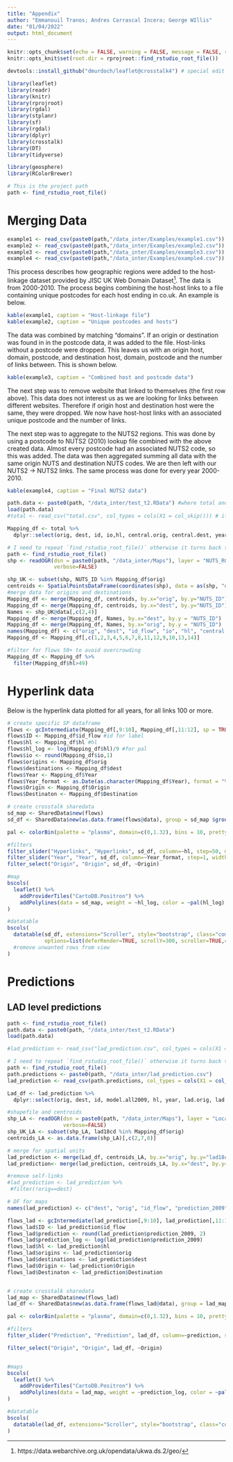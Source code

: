 ```yaml
---
title: "Appendix"
author: "Emmanouil Tranos; Andres Carrascal Incera; George WIllis"
date: "01/04/2022"
output: html_document
---
```


```r
knitr::opts_chunk$set(echo = FALSE, warning = FALSE, message = FALSE, results = 'asis')
knitr::opts_knit$set(root.dir = rprojroot::find_rstudio_root_file())

devtools::install_github("dmurdoch/leaflet@crosstalk4") # special edit of package for maps install first

library(leaflet)
library(readr)
library(knitr)
library(rprojroot)
library(rgdal)
library(stplanr)
library(sf)
library(rgdal)
library(dplyr)
library(crosstalk)
library(DT)
library(tidyverse)

library(geosphere)
library(RColorBrewer)

# This is the project path
path <- find_rstudio_root_file()
```

# Merging Data

```r
example1 <- read_csv(paste0(path,"/data_inter/Examples/example1.csv"))
example2 <- read_csv(paste0(path,"/data_inter/Examples/example2.csv"))
example3 <- read_csv(paste0(path,"/data_inter/Examples/example3.csv"))
example4 <- read_csv(paste0(path,"/data_inter/Examples/example4.csv"))
```

This process describes how geographic regions were added to the host-linkage dataset provided by JISC UK Web Domain Dataset^[https://data.webarchive.org.uk/opendata/ukwa.ds.2/geo/].
The data is from 2000-2010.
The process begins combining the host-host links to a file containing unique postcodes for each host ending in co.uk.
An example is below.

```r
kable(example1, caption = "Host-linkage file")
kable(example2, caption = "Unique postcodes and hosts")
```

The data was combined by matching "domains".
If an origin or destination was found in in the postcode data, it was added to the file.
Host-links without a postcode were dropped.
This leaves us with an origin host, domain, postcode, and destination host, domain, postcode and the number of links between.
This is shown below.

```r
kable(example3, caption = "Combined host and postcode data")
```

The next step was to remove website that linked to themselves (the first row above).
This data does not interest us as we are looking for links between different websites.
Therefore if origin host and destination host were the same, they were dropped.
We now have host-host links with an associated unique postcode and the number of links.

The next step was to aggregate to the NUTS2 regions.
This was done by using a postcode to NUTS2 (2010) lookup file combined with the above created data.
Almost every postcode had an associated NUTS2 code, so this was added.
The data was then aggregated summing all data with the same origin NUTS and destination NUTS codes.
We are then left with our NUTS2 -> NUTS2 links.
The same process was done for every year 2000-2010.

```r
kable(example4, caption = "Final NUTS2 data")
```


```r
path.data <- paste0(path, "/data_inter/test_t2.RData") #where total and LAD is located
load(path.data)
#total <- read_csv("total.csv", col_types = cols(X1 = col_skip())) # if local

Mapping_df <- total %>% 
  dplyr::select(orig, dest, id, io,hl, central.orig, central.dest, year)

# I need to repeat `find_rstudio_root_file()` otherwise it turns back to .Rmd floder
path <- find_rstudio_root_file()
shp <- readOGR(dsn = paste0(path, "/data_inter/Maps"), layer = "NUTS_RG_01M_2010_4326_LEVL_2",
               verbose=FALSE)

shp_UK <- subset(shp, NUTS_ID %in% Mapping_df$orig) 
centroids <- SpatialPointsDataFrame(coordinates(shp), data = as(shp, "data.frame")[c("NUTS_ID")])
#merge data for origins and destinations
Mapping_df <- merge(Mapping_df, centroids, by.x="orig", by.y="NUTS_ID") 
Mapping_df <- merge(Mapping_df, centroids, by.x="dest", by.y="NUTS_ID")
Names <- shp_UK@data[,c(2,4)]
Mapping_df <- merge(Mapping_df, Names, by.x="dest", by.y = "NUTS_ID")
Mapping_df <- merge(Mapping_df, Names, by.x="orig", by.y = "NUTS_ID")
names(Mapping_df) <- c("orig", "dest", "id_flow", "io", "hl", "central.orig", "central.dest","Year", "lng_orig", "lat_orig","lng_dest", "lat_dest", "Destination", "Origin")
Mapping_df <- Mapping_df[,c(1,2,3,4,5,6,7,8,11,12,9,10,13,14)]

#filter for flows 50+ to avoid overcrowding
Mapping_df <- Mapping_df %>%
  filter(Mapping_df$hl>49)
```


# Hyperlink data

Below is the hyperlink data plotted for all years, for all links 100 or more.

```r
# create specific SP dataframe
flows <- gcIntermediate(Mapping_df[,9:10], Mapping_df[,11:12], sp = TRUE, addStartEnd = TRUE)
flows$ID <- Mapping_df$id_flow #id for label
flows$hl <- Mapping_df$hl #hl
flows$hl_log <- log(Mapping_df$hl)/9 #for pal
flows$io <- round(Mapping_df$io,1)
flows$origins <- Mapping_df$orig
flows$destinations <- Mapping_df$dest
flows$Year <- Mapping_df$Year
flows$Year_format <- as.Date(as.character(Mapping_df$Year), format = "%Y")# no commas
flows$Origin <- Mapping_df$Origin
flows$Destinaton <- Mapping_df$Destination

# create crosstalk sharedata
sd_map <- SharedData$new(flows)
sd_df <- SharedData$new(as.data.frame(flows@data), group = sd_map $groupName())

pal <- colorBin(palette = "plasma", domain=c(0,1.32), bins = 10, pretty = TRUE)

#filters
filter_slider("Hyperlinks", "Hyperlinks", sd_df, column=~hl, step=50, max = 40000, width = 600)
filter_slider("Year", "Year", sd_df, column=~Year_format, step=1, width = 600, timeFormat = "%Y")
filter_select("Origin", "Origin", sd_df, ~Origin)

#map
bscols(
  leaflet() %>%
    addProviderTiles("CartoDB.Positron") %>%
    addPolylines(data = sd_map, weight = ~hl_log, color = ~pal(hl_log), label = ~ID)
)

#datatable
bscols(
  datatable(sd_df, extensions="Scroller", style="bootstrap", class="compact", width="100%", 
            options=list(deferRender=TRUE, scrollY=300, scroller=TRUE,columnDefs = list(list(visible=FALSE, targets=c(3,5,6,8)))))
  #remove unwanted rows from view
)
```

# Predictions

## LAD level predictions

```r
path <- find_rstudio_root_file()
path.data <- paste0(path, "/data_inter/test_t2.RData")
load(path.data)

#lad_prediction <- read_csv("lad_prediction.csv", col_types = cols(X1 = col_skip())) # if local

# I need to repeat `find_rstudio_root_file()` otherwise it turns back to .Rmd floder
path <- find_rstudio_root_file()
path.predictions <- paste0(path, "/data_inter/lad_prediction.csv")
lad_prediction <- read_csv(path.predictions, col_types = cols(X1 = col_skip()))

Lad_df <- lad_prediction %>% 
  dplyr::select(orig, dest, id, model.all2009, hl, year, lad.orig, lad.dest)

#shapefile and centroids
shp_LA <- readOGR(dsn = paste0(path, "/data_inter/Maps"), layer = "Local_Authority_Districts__December_2018__Boundaries_UK_BFC", 
                  verbose=FALSE)
shp_UK_LA <- subset(shp_LA, lad18cd %in% Mapping_df$orig)
centroids_LA <- as.data.frame(shp_LA)[,c(2,7,8)]

# merge for spatial units
lad_prediction <- merge(Lad_df, centroids_LA, by.x="orig", by.y="lad18cd")
lad_prediction<- merge(lad_prediction, centroids_LA, by.x="dest", by.y="lad18cd")

#remove self-links
#lad_prediction <- lad_prediction %>%
 #filter(!orig==dest)

# DF for maps
names(lad_prediction) <- c("dest", "orig", "id_flow", "prediction_2009", "hl", "year", "Origin","Destination", "lng_orig", "lat_orig","lng_dest", "lat_dest")

flows_lad <- gcIntermediate(lad_prediction[,9:10], lad_prediction[,11:12], sp = TRUE, addStartEnd = TRUE)
flows_lad$ID <- lad_prediction$id_flow
flows_lad$prediction <- round(lad_prediction$prediction_2009, 2)
flows_lad$prediction_log <- log(lad_prediction$prediction_2009)
flows_lad$hl <- lad_prediction$hl
flows_lad$origins <- lad_prediction$orig
flows_lad$destinations <- lad_prediction$dest
flows_lad$Origin <- lad_prediction$Origin
flows_lad$Destinaton <- lad_prediction$Destination


# create crosstalk sharedata
lad_map <- SharedData$new(flows_lad)
lad_df <- SharedData$new(as.data.frame(flows_lad@data), group = lad_map $groupName())

pal <- colorBin(palette = "plasma", domain=c(0,1.32), bins = 10, pretty = TRUE)

#filters
filter_slider("Prediction", "Prediction", lad_df, column=~prediction, step=50, max = 64000, width = 600)

filter_select("Origin", "Origin", lad_df, ~Origin)


#maps
bscols(
  leaflet() %>%
    addProviderTiles("CartoDB.Positron") %>%
    addPolylines(data = lad_map, weight = ~prediction_log, color = ~pal(prediction_log), label = ~ID)
)

#datatable
bscols(
  datatable(lad_df, extensions="Scroller", style="bootstrap", class="compact", width="100%", options=list(deferRender=TRUE, scrollY=300, scroller=TRUE, columnDefs = list(list(visible=FALSE, targets=c(3,5,6)))))
)
```



